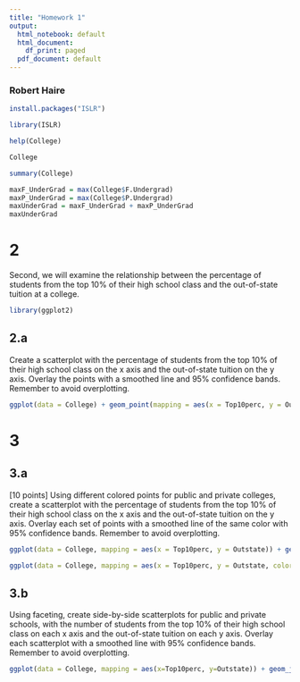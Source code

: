 ```yaml
---
title: "Homework 1"
output:
  html_notebook: default
  html_document:
    df_print: paged
  pdf_document: default
---
```


### Robert Haire
```r
install.packages("ISLR")
```


```r
library(ISLR)

```

```r
help(College)
```

```r
College
```

```r
summary(College)
```

```r
maxF_UnderGrad = max(College$F.Undergrad)
maxP_UnderGrad = max(College$P.Undergrad)
maxUnderGrad = maxF_UnderGrad + maxP_UnderGrad
maxUnderGrad
```
# 2
Second, we will examine the relationship between the percentage of students from the top 10% of their high school class and the out-of-state tuition at a college. 
```r
library(ggplot2)
```

## 2.a 
Create a scatterplot with the percentage of students from the top 10% of their high school class on the x axis and the out-of-state tuition on the y axis. Overlay the points with a smoothed line and 95% confidence bands. Remember to avoid overplotting. 

```r
ggplot(data = College) + geom_point(mapping = aes(x = Top10perc, y = Outstate)) + geom_smooth(mapping = aes(x = Top10perc, y = Outstate), level = 0.95)
```

# 3
## 3.a
[10 points] Using different colored points for public and private colleges, create a scatterplot with the percentage of students from the top 10% of their high school class on the x axis and the out-of-state tuition on the y axis. Overlay each set of points with a smoothed line of the same color with 95% confidence bands. Remember to avoid overplotting. 
```r
ggplot(data = College, mapping = aes(x = Top10perc, y = Outstate)) + geom_point(mapping = aes(color = Private)) + geom_smooth()
```

```r
ggplot(data = College, mapping = aes(x = Top10perc, y = Outstate, color = Private)) + geom_point(position = 'jitter') + geom_smooth(level = 0.95)
```

## 3.b
Using faceting, create side-by-side scatterplots for public and private schools, with the number of students from the top 10% of their high school class on each x axis and the out-of-state tuition on each y axis. Overlay each scatterplot with a smoothed line with 95% confidence bands. Remember to avoid overplotting. 

```r
ggplot(data = College, mapping = aes(x=Top10perc, y=Outstate)) + geom_jitter() + facet_wrap(~ Private, ncol = 2) + geom_smooth()
```

